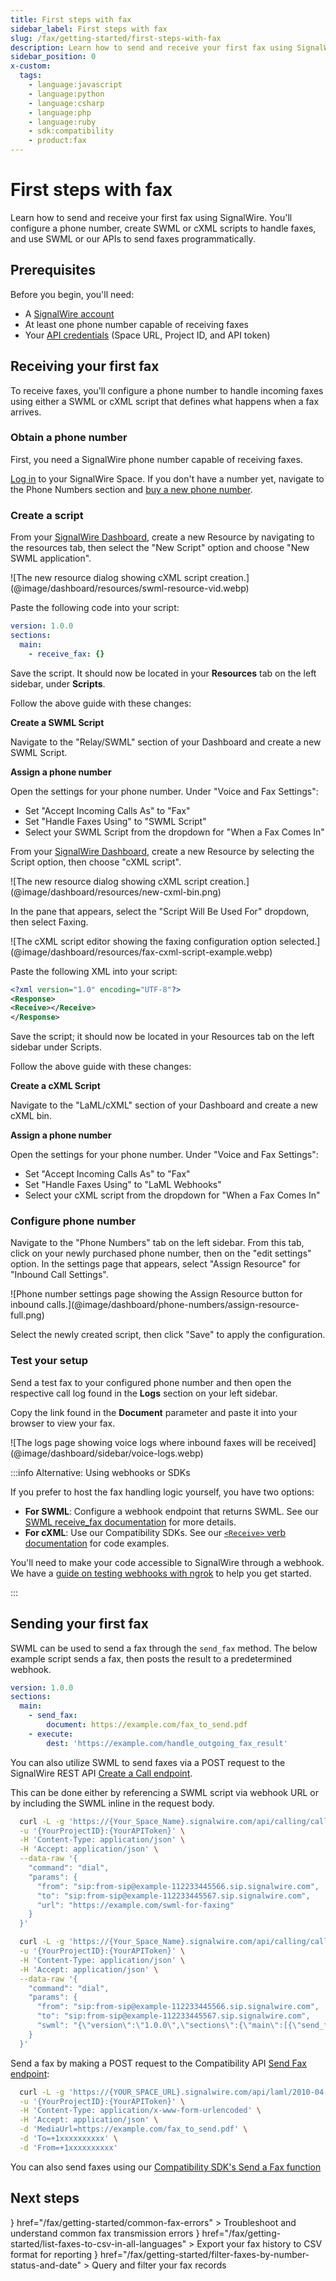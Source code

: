 ```yaml
---
title: First steps with fax
sidebar_label: First steps with fax
slug: /fax/getting-started/first-steps-with-fax
description: Learn how to send and receive your first fax using SignalWire's APIs
sidebar_position: 0
x-custom:
  tags:
    - language:javascript
    - language:python
    - language:csharp
    - language:php
    - language:ruby
    - sdk:compatibility
    - product:fax
---
```



# First steps with fax

Learn how to send and receive your first fax using SignalWire.
You'll configure a phone number, create SWML or cXML scripts to handle faxes, and use SWML or our APIs to send faxes programmatically.

## Prerequisites

Before you begin, you'll need:

- A [SignalWire account](https://signalwire.com/signup)
- At least one phone number capable of receiving faxes
- Your [API credentials](https://my.signalwire.com/credentials) (Space URL, Project ID, and API token)

## Receiving your first fax

To receive faxes, you'll configure a phone number to handle incoming faxes using either a SWML or cXML script that defines what happens when a fax arrives.

<Steps>

### Obtain a phone number

First, you need a SignalWire phone number capable of receiving faxes.

[Log in](https://signalwire.com/signin) to your SignalWire Space.
If you don't have a number yet, navigate to the Phone Numbers section and [buy a new phone number](/platform/phone-numbers/getting-started/buying-a-phone-number).

### Create a script

<Tabs groupId="fax-script-type">
<TabItem value="swml" label="SWML">

From your [SignalWire Dashboard](https://my.signalwire.com/dashboard), create a new Resource by navigating to the resources tab, then select the "New Script" option and choose "New SWML application".

<Frame caption="Navigating to and creating a new SWML resource for handling faxes.">
  ![The new resource dialog showing cXML script
  creation.](@image/dashboard/resources/swml-resource-vid.webp)
</Frame>

Paste the following code into your script:

```yaml andJson
version: 1.0.0
sections:
  main:
    - receive_fax: {}
```

Save the script. It should now be located in your **Resources** tab on the left sidebar, under **Scripts**.

<AccordionGroup>

<Accordion title="Legacy dashboard instructions" description="Follow these steps if your SignalWire Space is on the Legacy Dashboard">

Follow the above guide with these changes:

**Create a SWML Script**

Navigate to the "Relay/SWML" section of your Dashboard and create a new SWML Script.

**Assign a phone number**

Open the settings for your phone number. Under "Voice and Fax Settings":

- Set "Accept Incoming Calls As" to "Fax"
- Set "Handle Faxes Using" to "SWML Script"
- Select your SWML Script from the dropdown for "When a Fax Comes In"

</Accordion>

<UiAccordion />

</AccordionGroup>

</TabItem>
<TabItem value="cxml" label="cXML">

From your [SignalWire Dashboard](https://my.signalwire.com/dashboard), create a new Resource by selecting the Script option, then choose "cXML script".

<Frame caption="Creating a new cXML script resource for handling faxes.">
  ![The new resource dialog showing cXML script
  creation.](@image/dashboard/resources/new-cxml-bin.png)
</Frame>

In the pane that appears, select the "Script Will Be Used For" dropdown, then select Faxing.

<Frame caption="cXML script configuration with Faxing selected.">
  ![The cXML script editor showing the faxing configuration option
  selected.](@image/dashboard/resources/fax-cxml-script-example.webp)
</Frame>

Paste the following XML into your script:

```xml
<?xml version="1.0" encoding="UTF-8"?>
<Response>
<Receive></Receive>
</Response>
```

Save the script; it should now be located in your Resources tab on the left sidebar under Scripts.

<AccordionGroup>

<Accordion title="Legacy dashboard instructions" description="Follow these steps if your SignalWire Space is on the Legacy Dashboard">

Follow the above guide with these changes:

**Create a cXML Script**

Navigate to the "LaML/cXML" section of your Dashboard and create a new cXML bin.

**Assign a phone number**

Open the settings for your phone number. Under "Voice and Fax Settings":

- Set "Accept Incoming Calls As" to "Fax"
- Set "Handle Faxes Using" to "LaML Webhooks"
- Select your cXML script from the dropdown for "When a Fax Comes In"

</Accordion>

<UiAccordion />

</AccordionGroup>

</TabItem>
</Tabs>

### Configure phone number

Navigate to the "Phone Numbers" tab on the left sidebar.
From this tab, click on your newly purchased phone number, then on the "edit settings" option.
In the settings page that appears, select "Assign Resource" for "Inbound Call Settings".

<Frame caption="Assign the script to your phone number's inbound call settings.">
  ![Phone number settings page showing the Assign Resource button for inbound
  calls.](@image/dashboard/phone-numbers/assign-resource-full.png)
</Frame>


Select the newly created script, then click "Save" to apply the configuration.


### Test your setup

Send a test fax to your configured phone number and then open the respective call log found in the **Logs** section on your left sidebar.

Copy the link found in the **Document** parameter and paste it into your browser to view your fax.

<Frame caption="View your received faxes in the dashboard logs.">
  ![The logs page showing voice logs where inbound faxes will be received](@image/dashboard/sidebar/voice-logs.webp)
</Frame>

</Steps>

:::info Alternative: Using webhooks or SDKs

If you prefer to host the fax handling logic yourself, you have two options:

- **For SWML**: Configure a webhook endpoint that returns SWML. See our [SWML receive_fax documentation](/swml/methods/receive_fax) for more details.
- **For cXML**: Use our Compatibility SDKs. See our [`<Receive>` verb documentation](/compatibility-api/cxml/fax/receive#receive-a-fax) for code examples.

You'll need to make your code accessible to SignalWire through a webhook.
We have a [guide on testing webhooks with ngrok](/platform/basics/guides/technical-troubleshooting/how-to-test-webhooks-with-ngrok) to help you get started.

:::

## Sending your first fax

<Tabs groupId="send-fax-method">
<TabItem value="swml" label="SWML">

SWML can be used to send a fax through the `send_fax` method.
The below example script sends a fax, then posts the result to a predetermined webhook.

```yaml andJson
version: 1.0.0
sections:
  main:
    - send_fax:
        document: https://example.com/fax_to_send.pdf
    - execute:
        dest: 'https://example.com/handle_outgoing_fax_result'
```

</TabItem>
<TabItem value="signalwire-rest" label="SignalWire REST API">

You can also utilize SWML to send faxes via a POST request to the SignalWire REST API [Create a Call endpoint](/rest/signalwire-rest/endpoints/calling/calls-create). 

This can be done either by referencing a SWML script via webhook URL or by including the SWML inline in the request body.


<Tabs groupId="rest-api-method">
<TabItem value="url" label="Webhook URL">

```bash
  curl -L -g 'https://{Your_Space_Name}.signalwire.com/api/calling/calls' \
  -u '{YourProjectID}:{YourAPIToken}' \
  -H 'Content-Type: application/json' \
  -H 'Accept: application/json' \
  --data-raw '{
    "command": "dial",
    "params": {
      "from": "sip:from-sip@example-112233445566.sip.signalwire.com",
      "to": "sip:from-sip@example-112233445567.sip.signalwire.com",
      "url": "https://example.com/swml-for-faxing"
    }
  }'
```

</TabItem>
<TabItem value="swml" label="Inline SWML">

```bash
  curl -L -g 'https://{Your_Space_Name}.signalwire.com/api/calling/calls' \
  -u '{YourProjectID}:{YourAPIToken}' \
  -H 'Content-Type: application/json' \
  -H 'Accept: application/json' \
  --data-raw '{
    "command": "dial",
    "params": {
      "from": "sip:from-sip@example-112233445566.sip.signalwire.com",
      "to": "sip:from-sip@example-112233445567.sip.signalwire.com",
      "swml": "{\"version\":\"1.0.0\",\"sections\":{\"main\":[{\"send_fax\":{\"document\":\"https://example.com/fax_to_send.pdf\"}},{\"execute\":{\"dest\":\"https://example.com/handle_outgoing_fax_result\"}}]}}"
    }
  }'
```

</TabItem>
</Tabs>

</TabItem>
<TabItem value="compatibility" label="Compatibility">

Send a fax by making a POST request to the Compatibility API [Send Fax endpoint](/rest/compatibility-api/endpoints/send-fax):

```bash
  curl -L -g 'https://{YOUR_SPACE_URL}.signalwire.com/api/laml/2010-04-01/Accounts/{YourProjectID}/Faxes' \
  -u '{YourProjectID}:{YourAPIToken}' \
  -H 'Content-Type: application/x-www-form-urlencoded' \
  -H 'Accept: application/json' \
  -d 'MediaUrl=https://example.com/fax_to_send.pdf' \
  -d 'To=+1xxxxxxxxxx' \
  -d 'From=+1xxxxxxxxxx'
```

You can also send faxes using our [Compatibility SDK's Send a Fax function](/compatibility-api/client-sdks/methods/faxes/send)


</TabItem>
</Tabs>

## Next steps

<CardGroup cols={3}>
  <Card
    title="Common fax errors"
    icon={<MdWarning />}
    href="/fax/getting-started/common-fax-errors"
  >
    Troubleshoot and understand common fax transmission errors
  </Card>
  <Card
    title="List faxes to CSV"
    icon={<MdList />}
    href="/fax/getting-started/list-faxes-to-csv-in-all-languages"
  >
    Export your fax history to CSV format for reporting
  </Card>
  <Card
    title="Filter faxes by number, status, and date"
    icon={<MdFilterAlt />}
    href="/fax/getting-started/filter-faxes-by-number-status-and-date"
  >
    Query and filter your fax records
  </Card>
</CardGroup>
